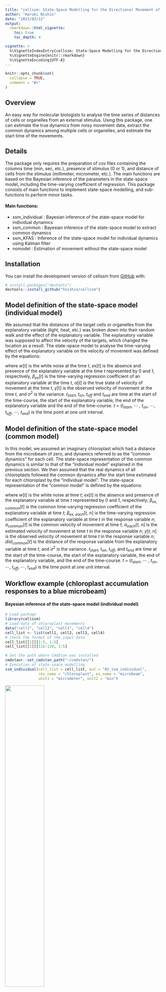 ```yaml
---
title: "cellssm: State-Space Modelling for the Directional Movement of Cells"
author: "Haruki Nishio"
date: "2023/03/12"
output: 
  rmarkdown::html_vignette:
    toc: true
    toc_depth: 4

vignette: >
  %\VignetteIndexEntry{cellssm: State-Space Modelling for the Directional Movement of Cells}
  %\VignetteEngine{knitr::rmarkdown}
  %\VignetteEncoding{UTF-8}
---
```


```r
knitr::opts_chunk$set(
  collapse = TRUE,
  comment = "#>"
)
```


## Overview
An easy way for molecular biologists to analyse the time series of distances of cells or organelles from an external stimulus. Using this package, one can estimate the true dynamics from noisy movement data, extract the common dynamics among multiple cells or organelles, and estimate the start time of the movements.


## Details
The package only requires the preparation of csv files containing the columns time (min, sec, etc.), presence of stimulus (0 or 1), and distance of cells from the stimulus (millimeter, micrometer, etc.). The main functions are based on the Bayesian inference of the parameters in the state-space model, including the time-varying coefficient of regression. This package consists of main functions to implement state-space modelling, and sub-functions to perform
minor tasks.


#### Main functions:
* ssm_individual : Bayesian inference of the state-space model for individual dynamics
* ssm_common : Bayesian inference of the state-space model to extract common dynamics
* ssm_KFAS : Inference of the state-space model for individual dynamics using Kalman filter
* nomodel : Estimation of movement without the state-space model


## Installation
You can install the development version of cellssm from [GitHub](https://github.com/) with:
``` r
# install.packages("devtools")
devtools::install_github("hnishio/cellssm")
```


## Model definition of the state-space model (individual model)
We assumed that the distances of the target cells or organelles from the explanatory variable (light, heat, etc.) was broken down into their random walk and the effect of the explanatory variable. The explanatory variable was supposed to affect the velocity of the targets, which changed the location as a result. The state-space model to analyse the time-varying effect of the explanatory variable on the velocity of movement was defined by the equations:

\begin{align}
  w[t] & \sim \text{Normal}(0,\sigma^{2}_w), \\

  ex[t] & =
  \begin{cases}
  0 & (t_{start} \leq t \leq t_{on}-1)\\
  1 & (t_{on} \leq t \leq t_{off})\\
  0 & (t_{off}+1 \leq t \leq t_{end})
  \end{cases}, \\

  \beta_{ex}[t] & \sim
  \begin{cases}
  NULL & (t_{start} \leq t \leq t_{on}-1)\\
  \text{Normal}(0,\sigma^{2}_{\beta{ex}}) & (t = t_{on})\\
  \text{Normal}(\beta_{ex}[t-1],\sigma^{2}_{\beta{ex}}) & (t_{on}+1 \leq t \leq t_{off})\\
  NULL & (t_{off}+1 \leq t \leq t_{end})
  \end{cases}, \\

  \alpha[t] & =
  \begin{cases}
  w[t] & (t_{start} \leq t \leq t_{on}-1)\\
  w[t] + \beta_{ex}[t] \cdot ex[t] & (t_{on} \leq t \leq t_{off})\\
  w[t] & (t_{off}+1 \leq t \leq t_{end})
  \end{cases}, \\

  y[t] & \sim \text{Normal}(\alpha[t],\sigma^{2}_y),
\end{align}

where *w*[*t*] is the white noise at the time *t*, *ex*[*t*] is the absence and presence of the explanatory variable at the time *t* represented by 0 and 1, respectively, $\beta$<sub>*ex*</sub>[*t*] is the time-varying regression coefficient of an explanatory variable at the time *t*, $\alpha$[*t*] is the true state of velocity of movement at the time *t*, *y*[t] is the observed velocity of movement at the time *t*, and $\sigma$<sup>2</sup> is the variance. *t*<sub>*start*</sub>, *t*<sub>*on*</sub>, *t*<sub>*off*</sub> and *t*<sub>*end*</sub> are time at the start of the time-course, the start of the explanatory variable, the end of the explanatory variable and the end of the time-course. *t* = (*t*<sub>*start*</sub>, ⋯ , *t*<sub>*on*</sub>, ⋯, *t*<sub>*off*</sub>, ⋯, *t*<sub>*end*</sub>) is the time point at one unit interval.


## Model definition of the state-space model (common model)
In this model, we assumed an imaginary chloroplast which had a distance from the microbeam of zero, and dynamics referred to as the “common dynamics” for each cell. The state-space representation of the common dynamics is similar to that of the “individual model” explained in the previous section. We then assumed that the real dynamics of all chloroplasts followed the common dynamics after the start time estimated for each chloroplast by the “individual model”. The state-space representation of the “common model” is defined by the equations:

\begin{align}
  w[t] & \sim \text{Normal}(0,\sigma^{2}_w), \\

  ex[t] & =
  \begin{cases}
  0 & (t_{start} \leq t \leq t_{on}-1)\\
  1 & (t_{on} \leq t \leq t_{off})\\
  0 & (t_{off}+1 \leq t \leq t_{end})
  \end{cases}, \\

  \beta_{ex, common}[t] & \sim
  \begin{cases}
  NULL & (t_{start} \leq t \leq t_{on}-1)\\
  \text{Normal}(0,\sigma^{2}_{\beta{ex}}) & (t = t_{on})\\
  \text{Normal}(\beta_{ex, common}[t-1],\sigma^{2}_{\beta{ex}}) & (t_{on}+1 \leq t \leq t_{off})\\
  NULL & (t_{off}+1 \leq t \leq t_{end})
  \end{cases}, \\

  \beta_{ex, each}[t, n] & \sim
  \begin{cases}
  NULL & (t_{start} \leq t \leq t_{on}-1)\\
  0 & (t_{on} \leq t \leq (t_{on}-3 + start[n]))\\
  \beta_{ex, common}[t-start[n]+2] & ((t_{on}-2+start[n]) \leq t \leq t_{off})\\
  NULL & (t_{off}+1 \leq t \leq t_{end})
  \end{cases}, \\

  \alpha_{common}[t] & =
  \begin{cases}
  w[t] & (t_{start} \leq t \leq t_{on}-1)\\
  w[t] + \beta_{ex, common}[t] \cdot ex[t] & (t_{on} \leq t \leq t_{off})\\
  w[t] & (t_{off}+1 \leq t \leq t_{end})
  \end{cases}, \\

  \alpha_{each}[t, n] & =
  \begin{cases}
  w[t] & (t_{start} \leq t \leq t_{on}-1)\\
  w[t] + \beta_{ex, each}[t, n] \cdot ex[t] & (t_{on} \leq t \leq t_{off})\\
  w[t] & (t_{off}+1 \leq t \leq t_{end})
  \end{cases}, \\

  y[t, n] & \sim \text{Normal}(\alpha_{each}[t, n],\sigma^{2}_y), \\

  dist_{common}[t] & = \sum_{i=1}^t \alpha_{common}[i] - \sum_{i=1}^{t_{on}-1} \alpha_{common}[i],
\end{align}

where *w*[*t*] is the white noise at time *t*; *ex*[*t*] is the absence and presence of the explanatory variable at time *t* represented by 0 and 1, respectively; $\beta$<sub>*ex, common*</sub>[*t*] is the common time-varying regression coefficient of the explanatory variable at time *t*; $\beta$<sub>*ex, each*</sub>[*t, n*] is the time-varying regression coefficient of the explanatory variable at time *t* in the response variable *n*; $\alpha$<sub>*common*</sub>[*t*] is the common velocity of movement at time *t*;  $\alpha$<sub>*each*</sub>[*t, n*] is the estimated velocity of movement at time *t* in the response variable *n*; *y*[*t, n*] is the observed velocity of movement at time *t* in the response variable *n*; *dist*<sub>*common*</sub>[*t*] is the distance of the response variable from the explanatory variable at time *t*; and $\sigma$<sup>2</sup> is the variance. *t*<sub>*start*</sub>, *t*<sub>*on*</sub>, *t*<sub>*off*</sub>, and *t*<sub>*end*</sub> are time at the start of the time-course, the start of the explanatory variable, the end of the explanatory variable, and the end of the time-course. *t* = (*t*<sub>*start*</sub>, ⋯ , *t*<sub>*on*</sub>, ⋯, *t*<sub>*off*</sub>, ⋯, *t*<sub>*end*</sub>) is the time point at one unit interval.



## Workflow example (chloroplast accumulation responses to a blue microbeam)



#### Bayesian inference of the state-space model (individual model)
```r
# Load package
library(cellssm)
# Load data of chloroplast movements
data("cell1", "cell2", "cell3", "cell4")
cell_list <- list(cell1, cell2, cell3, cell4)
# Check the format of the input data
cell_list[[1]][1:5, 1:5]
cell_list[[1]][116:120, 1:5]
```

```r
# Set the path where CmdStan was installed
cmdstanr::set_cmdstan_path("~/cmdstan/")
# Execution of state-space modelling
ssm_individual(cell_list = cell_list, out = "02_ssm_individual",
               res_name = "chloroplast", ex_name = "microbeam",
               unit1 = "micrometer", unit2 = "min")
```

![](../man/figures/ssm_individual_cell1_chloroplast1.jpg){width=50%}

This figure is an example of the output files: Bayesian inference of the state-space model for a chloroplast in cell 1. The observed distance of the chloroplast from the blue microbeam (first panel), the observed and inferred velocity of movement (second panel), the inferred coefficient of the blue microbeam (third panel), and the inferred random fluctuations of the velocity (last panel) are shown. Dots, solid lines, and shaded regions are the observed values, medians, and 95 % credible intervals of the Bayesian inference, respectively. Orange solid lines represent the start time estimated by the model. The shaded and light regions represent the period without and with the explanatory variable (a blue microbeam), respectively.

#### Robust linear regression (x: distance at time 0, y: coefficient of explanatory variable or velocity)

To test if the velocity of chloroplast movement during transport depends on the distance from the blue microbeam at the start of irradiation, repeated median regression can be performed.

```r
# Load data
data("chloroplast_mvtime")
# Check the format of the input data
chloroplast_mvtime[1:5,]
```

```r
# Specify the path of the output directory of [ssm_individual] or [ssm_KFAS]
# Below, the path of the system files is specified to provide an example
ssm_file <- stringr::str_split(system.file("extdata", "individual_model.stan",
                                           package = "cellssm"), "/")[[1]]
ssm_path <- paste(ssm_file[-length(ssm_file)], collapse = "/")
# Linear regression
glist <- lm_dist_beta(cell_list = cell_list, mvtime = chloroplast_mvtime,
                      ssm_path = ssm_path,
                      ssm_method = "Bayes", res_name = "chloroplast",
                      ex_name = "microbeam", unit1 = "micrometer", unit2 = "min")
(glist[[1]] + labs(tag = "A")) + (glist[[2]] + labs(tag = "B")) + (glist[[3]] + labs(tag = "C")) + 
  (glist[[4]] + labs(tag = "D")) + (glist[[5]] + labs(tag = "E")) +
  patchwork::plot_layout(nrow = 2)
```

![](../man/figures/individual_chloroplast_lm_dist_beta.jpg){width=100%}

**A**–**E** Repeated median regression of the mean coefficient of microbeam during the time course (**A**), the most negative coefficient of microbeam (**B**), the standard deviation of coefficient of microbeam (**C**), the mean velocity of movement (**D**), and the most negative velocity of movement (**E**), against the distances of chloroplasts from the blue microbeam at the start of irradiation. In **A**–**E**, dots, solid lines and shaded regions are the observed values, regression lines and 95% confidence intervals, respectively.


#### Estimation of the signal transfer speed by linear regression (x: start time, y: distance at time 0)

```r
# Linear regression
glist <- lm_signal(cell_list = cell_list, mvtime = chloroplast_mvtime,
                   ex_name = "microbeam", unit1 = "micrometer", unit2 = "min")
glist[[1]] + glist[[2]] + glist[[3]] + glist[[4]] + glist[[5]] + glist[[6]] +
   patchwork::plot_layout(ncol = 3)
```

![](../man/figures/individual_chloroplast_lm_signal.jpg){width=100%}

Linear regression of the distance of chloroplast from a blue microbeam, against the start time estimated by the Bayesian inference. The speed of signal transfer was defined as the slope of regression lines. Dots, solid lines and shaded regions are the observed values, regression lines and 95% confidence intervals, respectively. 

#### Bayesian inference of the state-space model (common model)
```r
# Load data of chloroplast movements
data("cell1", "cell2", "cell3", "cell4", "chloroplast_mvtime")
cell_list <- list(cell1, cell2, cell3, cell4)
```

```r
# Set the path where CmdStan was installed
cmdstanr::set_cmdstan_path("~/cmdstan/")
# Execution of state-space modelling
# With the data frame of the movement time. This is recommended.
ssm_common(cell_list = cell_list, mvtime = chloroplast_mvtime, out = "08_ssm_common",
          res_name = "chloroplast", ex_name = "microbeam",
          unit1 = "micrometer", unit2 = "min")
```

![](../man/figures/ssm_common_cell1.jpg){width=50%}

This figure is an example of the output files: Bayesian inference of the state-space model assuming the common dynamics between chloroplasts for cell 1. The estimated values of the distance of the chloroplast from the blue microbeam (first panel), the velocity of movement (second panel), the coefficient of the blue microbeam (third panel), and the random fluctuations of the velocity (last panel) are shown. Solid lines and shaded regions are the medians and 95 % credible intervals of the Bayesian inference, respectively. The shaded and light regions represent the period without and with the explanatory variable (a blue microbeam), respectively.
